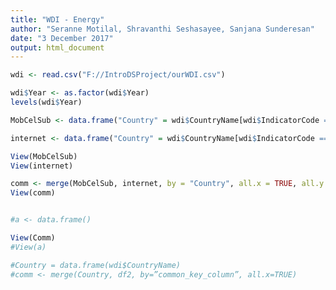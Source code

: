 ```yaml
---
title: "WDI - Energy"
author: "Seranne Motilal, Shravanthi Seshasayee, Sanjana Sunderesan"
date: "3 December 2017"
output: html_document
---
```

```r
wdi <- read.csv("F://IntroDSProject/ourWDI.csv")

wdi$Year <- as.factor(wdi$Year)
levels(wdi$Year)

MobCelSub <- data.frame("Country" = wdi$CountryName[wdi$IndicatorCode == "IT.CEL.SETS.P2"], "Year" = wdi$Year[wdi$IndicatorCode == "IT.CEL.SETS.P2"] | wdi$Year, "CellPerCap" = wdi$Value[wdi$IndicatorCode == "IT.CEL.SETS.P2"])

internet <- data.frame("Country" = wdi$CountryName[wdi$IndicatorCode == "IT.NET.USER.P2"], "Year" = wdi$Year[wdi$IndicatorCode == "IT.NET.USER.P2"] "InternetPerCap" = wdi$Value[wdi$IndicatorCode == "IT.NET.USER.P2"])

View(MobCelSub)
View(internet)

comm <- merge(MobCelSub, internet, by = "Country", all.x = TRUE, all.y = FALSE)
View(comm)


#a <- data.frame()

View(Comm)
#View(a)

#Country = data.frame(wdi$CountryName)
#comm <- merge(Country, df2, by=”common_key_column”, all.x=TRUE)
```
